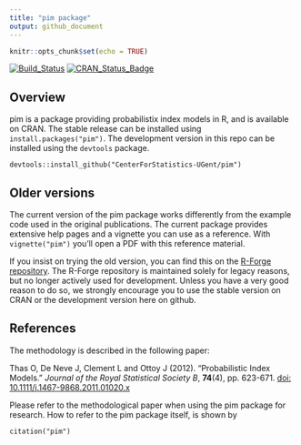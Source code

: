 ```yaml
---
title: "pim package"
output: github_document
---
```


<!-- README.md is generated from README.Rmd. Please edit that file -->

```r
knitr::opts_chunk$set(echo = TRUE)
```

[![Build_Status](https://travis-ci.org/CenterForStatistics-UGent/pim.svg?branch=master)](https://travis-ci.org/CenterForStatistics-UGent/pim)
[![CRAN_Status_Badge](http://www.r-pkg.org/badges/version/pim)](http://cran.r-project.org/package=pim)

## Overview

pim is a package providing probabilistix index models in R, and is available on CRAN. The stable release can be installed using `install.packages("pim")`. The development version in this repo can be installed using the `devtools` package. 

```
devtools::install_github("CenterForStatistics-UGent/pim")
```



## Older versions 

The current version of the pim package works differently from the example code used in the original publications. The current package provides extensive help pages and a vignette you can use as a reference. With `vignette("pim")` you'll open a PDF with this reference material.

If you insist on trying the old version, you can find this on the [R-Forge repository](https://r-forge.r-project.org/R/?group_id=1120). The R-Forge repository is maintained solely for legacy reasons, but no longer actively used for development. Unless you have a very good reason to do so, we strongly encourage you to use the stable version on CRAN or the development version here on github.

## References

The methodology is described in the following paper:

Thas O, De Neve J, Clement L and Ottoy J (2012). “Probabilistic Index
Models.” _Journal of the Royal Statistical Society B_, **74**(4), pp.
623-671. [doi: 10.1111/j.1467-9868.2011.01020.x  ](http://dx.doi.org/10.1111/j.1467-9868.2011.01020.x)

Please refer to the methodological paper when using the pim package for research. How to refer to the pim package itself, is shown by

```
citation("pim")
```
